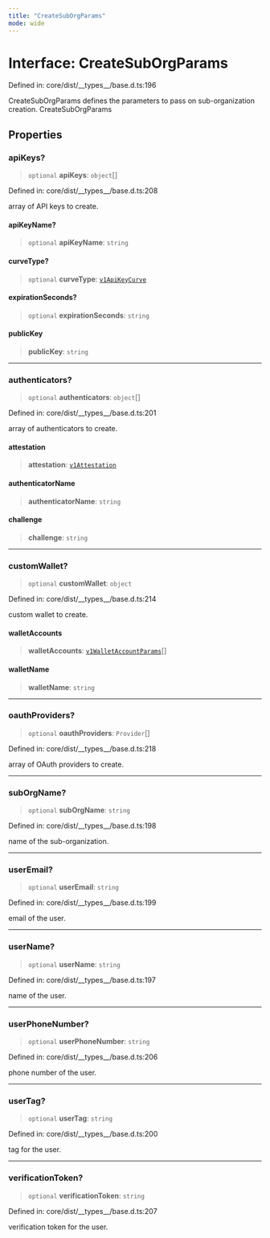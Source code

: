 ```yaml
---
title: "CreateSubOrgParams"
mode: wide
---
```

  
# Interface: CreateSubOrgParams

Defined in: core/dist/\_\_types\_\_/base.d.ts:196

CreateSubOrgParams defines the parameters to pass on sub-organization creation.
 CreateSubOrgParams

## Properties

### apiKeys?

> `optional` **apiKeys**: `object`[]

Defined in: core/dist/\_\_types\_\_/base.d.ts:208

array of API keys to create.

#### apiKeyName?

> `optional` **apiKeyName**: `string`

#### curveType?

> `optional` **curveType**: [`v1ApiKeyCurve`](../../../_turnkey/sdk-types/v1ApiKeyCurve/readme)

#### expirationSeconds?

> `optional` **expirationSeconds**: `string`

#### publicKey

> **publicKey**: `string`

***

### authenticators?

> `optional` **authenticators**: `object`[]

Defined in: core/dist/\_\_types\_\_/base.d.ts:201

array of authenticators to create.

#### attestation

> **attestation**: [`v1Attestation`](../../../_turnkey/sdk-types/v1Attestation/readme)

#### authenticatorName

> **authenticatorName**: `string`

#### challenge

> **challenge**: `string`

***

### customWallet?

> `optional` **customWallet**: `object`

Defined in: core/dist/\_\_types\_\_/base.d.ts:214

custom wallet to create.

#### walletAccounts

> **walletAccounts**: [`v1WalletAccountParams`](../../../_turnkey/sdk-types/v1WalletAccountParams/readme)[]

#### walletName

> **walletName**: `string`

***

### oauthProviders?

> `optional` **oauthProviders**: `Provider`[]

Defined in: core/dist/\_\_types\_\_/base.d.ts:218

array of OAuth providers to create.

***

### subOrgName?

> `optional` **subOrgName**: `string`

Defined in: core/dist/\_\_types\_\_/base.d.ts:198

name of the sub-organization.

***

### userEmail?

> `optional` **userEmail**: `string`

Defined in: core/dist/\_\_types\_\_/base.d.ts:199

email of the user.

***

### userName?

> `optional` **userName**: `string`

Defined in: core/dist/\_\_types\_\_/base.d.ts:197

name of the user.

***

### userPhoneNumber?

> `optional` **userPhoneNumber**: `string`

Defined in: core/dist/\_\_types\_\_/base.d.ts:206

phone number of the user.

***

### userTag?

> `optional` **userTag**: `string`

Defined in: core/dist/\_\_types\_\_/base.d.ts:200

tag for the user.

***

### verificationToken?

> `optional` **verificationToken**: `string`

Defined in: core/dist/\_\_types\_\_/base.d.ts:207

verification token for the user.
